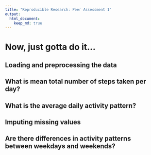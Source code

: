```yaml
---
title: "Reproducible Research: Peer Assessment 1"
output:
  html_document:
    keep_md: true
---
```

# Now, just gotta do it...

## Loading and preprocessing the data



## What is mean total number of steps taken per day?



## What is the average daily activity pattern?



## Imputing missing values



## Are there differences in activity patterns between weekdays and weekends?
